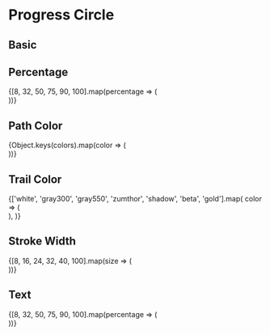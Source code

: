 
<Meta title="Components/ProgressCircle" component={ProgressCircle} />

# Progress Circle

## Basic

<Canvas>
  <Story name="Basic">
    <ProgressCircle percentage={75} />
  </Story>
</Canvas>

## Percentage

<Canvas>
  <Story name="Percentage">
    {[8, 32, 50, 75, 90, 100].map(percentage => (
      <div style={{ display: 'inline-flex', marginRight: 8 }}>
        <ProgressCircle key={percentage} percentage={percentage} />
      </div>
    ))}
  </Story>
</Canvas>

## Path Color

<Canvas>
  <Story name="Path Color">
    {Object.keys(colors).map(color => (
      <div style={{ display: 'inline-flex', marginRight: 8 }}>
        <ProgressCircle key={color} pathColor={color} percentage={75} />
      </div>
    ))}
  </Story>
</Canvas>

## Trail Color

<Canvas>
  <Story name="Trail Color">
    {['white', 'gray300', 'gray550', 'zumthor', 'shadow', 'beta', 'gold'].map(
      color => (
        <div style={{ display: 'inline-flex', marginRight: 8 }}>
          <ProgressCircle key={color} trailColor={color} percentage={75} />
        </div>
      ),
    )}
  </Story>
</Canvas>

## Stroke Width

<Canvas>
  <Story name="Stroke Width">
    {[8, 16, 24, 32, 40, 100].map(size => (
      <div style={{ display: 'inline-flex', marginRight: 8 }}>
        <ProgressCircle key={size} percentage={75} strokeWidth={size} />
      </div>
    ))}
  </Story>
</Canvas>

## Text

<Canvas>
  <Story name="Text">
    {[8, 32, 50, 75, 90, 100].map(percentage => (
      <div style={{ display: 'inline-flex', marginRight: 8 }}>
        <ProgressCircle
          key={percentage}
          percentage={percentage}
          text={`${percentage}%`}
          display="inline-flex"
          marginRight={1}
        />
      </div>
    ))}
  </Story>
</Canvas>

<ArgsTable of={ProgressCircle} />
